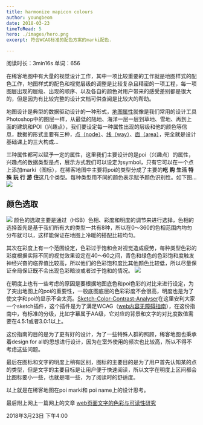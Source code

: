 ```yaml
---
title: harmonize mapicon colours
author: youngbeom
date: 2018-03-23
timeToRead: 5
hero: ./images/hero.png
excerpt: 符合WCAG标准的配色方案的marki配色.

---
```

阅读时长：3min16s 单词：656

在稀客地图中有大量的视觉设计工作，其中一项比较重要的工作就是地图样式的配色工作，地图样式的配色和视觉层级的调整是比较复杂且精密的一项工程，每一项图层出现的层级、出现的顺序、以及各自的颜色对用户带来的感受差别都是很大的，但是因为有比较完整的设计文档可供查阅是比较大的帮助。

地图设计是典型的数据驱动设计的一种形式，[地图属性](http://wiki.openstreetmap.org/wiki/Map_Features)就像是我们常用的设计工具Photoshop中的图层一样，从最低的陆地、海洋一层一层到草地、雪地、再到上面的建筑和POI（兴趣点），我们要设定每一种属性出现的层级和他的颜色等信息，数据的形式主要有三种，[点（node）](https://wiki.openstreetmap.org/wiki/Node)、[线（way）](https://wiki.openstreetmap.org/wiki/Way)、[面（area）](https://wiki.openstreetmap.org/wiki/Area)，完全就是设计基础课上的三大构成…

三种属性都可以赋予一定的属性，这里我们主要设计的是poi（兴趣点）的属性，兴趣点的数据类型是点，展示方式我们可以设定为symbol，只有它可以在一个点上添加marki（图标），在稀客地图中主要将poi的类型分成了主要的**吃** **购** **生活** **特殊** **玩** **行** **游** **住**这几个类型。每种类型用不同的颜色表示赋予颜色识别性。如下图…
![](http://youngbeom-cloud.oss-cn-shanghai.aliyuncs.com/blog/assets/2018/06/harmonize_colours-1.jpg)



## 颜色选取

![](http://youngbeom-cloud.oss-cn-shanghai.aliyuncs.com/blog/assets/2018/06/harmonize_colours-2.jpg)
颜色的选取主要是通过（HSB）色相、彩度和明度的调节来进行选择，色相的选择首先是基于我们所有大的类型一共有8种，所以在0～360的色相范围内均匀分布就可以，这样能保证在地图上冷暖的搭配比较均匀。

其次在彩度上有一个范围设定，色彩过于饱和会对视觉造成疲劳，每种类型色彩的彩度根据实际不同的视觉效果设定在40～60之间，青色和绿色的色彩饱和度触发神经兴奋的临界值比较高，所以他们的色彩饱和度比其他颜色比较低，所以尽量保证全局保证既不会出现色彩暗淡或者过于饱和的情况。
![](http://youngbeom-cloud.oss-cn-shanghai.aliyuncs.com/blog/assets/2018/06/harmonize_colours-3.jpg)

在明度上也有一些考虑的原因是要根据地图底色和poi色彩的对比来进行设定，为了突出地图上的poi的重要性，一般底图底层的色彩彩度不会很高，明度也是为了使文字和poi的显示不会太亮。[Sketch-Color-Contrast-Analyser](https://github.com/getflourish/Sketch-Color-Contrast-Analyser)在这里安利大家一个sketch插件，这个插件是为了满足WCAG（[web内容无障碍指南](https://www.w3.org/Translations/WCAG20-zh/)），在这份指南中，有标准的分级，比如字幕属于AA级，它对应的背景和文字的对比度数值需要在4.5:1或者3.0:1以上。

这份指南的目的是为了更有好的设计，为了一些特殊人群的照顾，稀客地图也秉承着design for all的思想进行设计，因为在室外使用的频次也比较高，所以不得不考虑这些问题。

最后在图标和文字的明度上稍有区别，图标的主要目的是为了用户首先认知某的点的类型，但是文字的主要目标是让用户便于快速阅读，所以文字在明度上区间都会比图标要小一些，也就是暗一些，为了阅读时的舒适度。

以上就是在稀客地图在poi marki和 poi name上的设计思考。

最后附上网上一篇网上的文章 [web页面文字的色彩与可读性研究](http://www.5icool.org/a/201006/531.html)

2018年3月23日 下午4:00
